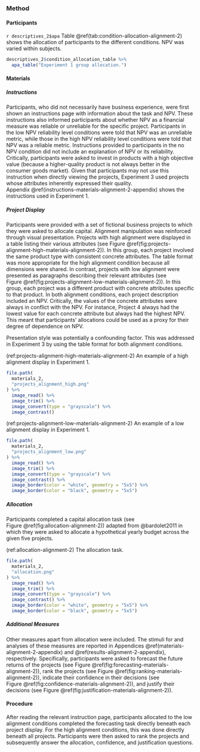 ### Method

#### Participants

`r descriptives_2$apa` Table \@ref(tab:condition-allocation-alignment-2)
shows the allocation of participants to the different conditions. NPV was varied
within subjects.

```r
descriptives_2$condition_allocation_table %>%
  apa_table("Experiment 1 group allocation.")
```

#### Materials {#materials-alignment-2}

##### Instructions {#instructions-materials-alignment-2}

Participants, who did not necessarily have business experience, were first shown
an instructions page with information about the task and NPV. These instructions
also informed participants about whether NPV as a financial measure was reliable
or unreliable for the specific project. Participants in the low NPV reliability
level conditions were told that NPV was an unreliable metric, while those in the
high NPV reliability level conditions were told that NPV was a reliable metric.
Instructions provided to participants in the no NPV condition did not include an
explanation of NPV or its reliability. Critically, participants were asked to
invest in products with a high objective value (because a higher-quality product
is not always better in the consumer goods market). Given that participants may
not use this instruction when directly viewing the projects, Experiment 3 used
projects whose attributes inherently expressed their quality.
Appendix \@ref(instructions-materials-alignment-2-appendix) shows the
instructions used in Experiment 1.

##### Project Display {#projects-materials-alignment-2}

Participants were provided with a set of fictional business projects to which
they were asked to allocate capital. Alignment manipulation was reinforced
through visual presentation. Projects with high alignment were displayed in a
table listing their various attributes (see
Figure \@ref(fig:projects-alignment-high-materials-alignment-2)). In this group,
each project involved the same product type with consistent concrete attributes.
The table format was more appropriate for the high alignment condition because
all dimensions were shared. In contrast, projects with low alignment were
presented as paragraphs describing their relevant attributes (see
Figure \@ref(fig:projects-alignment-low-materials-alignment-2)). In this group,
each project was a different product with concrete attributes specific to that
product. In both alignment conditions, each project description included an NPV.
Critically, the values of the concrete attributes were always in conflict with
the NPV. For instance, Project 4 always had the lowest value for each concrete
attribute but always had the highest NPV. This meant that participants'
allocations could be used as a proxy for their degree of dependence on NPV.

Presentation style was potentially a confounding factor. This was addressed in
Experiment 3 by using the table format for both alignment conditions.

(ref:projects-alignment-high-materials-alignment-2) An example of a high alignment display in Experiment 1.

```r
file.path(
  materials_2,
  "projects_alignment_high.png"
) %>%
  image_read() %>%
  image_trim() %>%
  image_convert(type = "grayscale") %>%
  image_contrast()
```

(ref:projects-alignment-low-materials-alignment-2) An example of a low alignment display in Experiment 1.

```r
file.path(
  materials_2,
  "projects_alignment_low.png"
) %>%
  image_read() %>%
  image_trim() %>%
  image_convert(type = "grayscale") %>%
  image_contrast() %>%
  image_border(color = "white", geometry = "5x5") %>%
  image_border(color = "black", geometry = "5x5")
```

##### Allocation

Participants completed a capital allocation task (see
Figure \@ref(fig:allocation-alignment-2)) adapted from @bardolet2011 in which
they were asked to allocate a hypothetical yearly budget across the given five
projects.

(ref:allocation-alignment-2) The allocation task.

```r
file.path(
  materials_2,
  "allocation.png"
) %>%
  image_read() %>%
  image_trim() %>%
  image_convert(type = "grayscale") %>%
  image_contrast() %>%
  image_border(color = "white", geometry = "5x5") %>%
  image_border(color = "black", geometry = "5x5")
```

##### Additional Measures

Other measures apart from allocation were included. The stimuli for and analyses
of these measures are reported in
Appendices \@ref(materials-alignment-2-appendix)
and \@ref(results-alignment-2-appendix), respectively. Specifically,
participants were asked to forecast the future returns of the projects (see
Figure \@ref(fig:forecasting-materials-alignment-2)), rank the projects (see
Figure \@ref(fig:ranking-materials-alignment-2)), indicate their confidence in
their decisions (see Figure \@ref(fig:confidence-materials-alignment-2)), and
justify their decisions (see
Figure \@ref(fig:justification-materials-alignment-2)).

#### Procedure

After reading the relevant instruction page, participants allocated to the low
alignment conditions completed the forecasting task directly beneath each
project display. For the high alignment conditions, this was done directly
beneath all projects. Participants were then asked to rank the projects and
subsequently answer the allocation, confidence, and justification questions.
